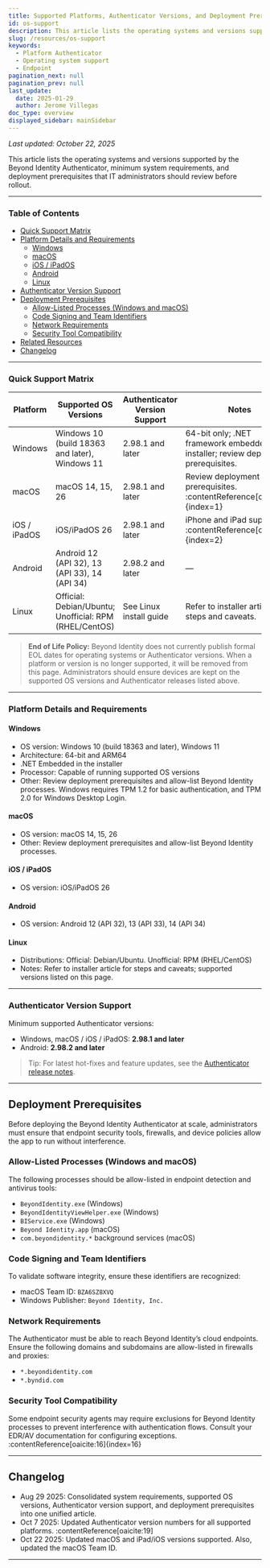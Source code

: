 ```yaml
---
title: Supported Platforms, Authenticator Versions, and Deployment Prerequisites
id: os-support
description: This article lists the operating systems and versions supported by the Beyond Identity Authenticator, minimum system requirements, and deployment prerequisites for administrators.
slug: /resources/os-support
keywords:
  - Platform Authenticator
  - Operating system support
  - Endpoint
pagination_next: null
pagination_prev: null
last_update:
  date: 2025-01-29
  author: Jerome Villegas
doc_type: overview
displayed_sidebar: mainSidebar
---
```



*Last updated: October 22, 2025*  

This article lists the operating systems and versions supported by the Beyond Identity Authenticator, minimum system requirements, and deployment prerequisites that IT administrators should review before rollout.

---

### Table of Contents

- [Quick Support Matrix](#quick-support-matrix)  
- [Platform Details and Requirements](#platform-details-and-requirements)  
  - [Windows](#windows)  
  - [macOS](#macos)  
  - [iOS / iPadOS](#ios--ipados)  
  - [Android](#android)  
  - [Linux](#linux)  
- [Authenticator Version Support](#authenticator-version-support)  
- [Deployment Prerequisites](#deployment-prerequisites)  
  - [Allow-Listed Processes (Windows and macOS)](#allow-listed-processes-windows-and-macos)  
  - [Code Signing and Team Identifiers](#code-signing-and-team-identifiers)  
  - [Network Requirements](#network-requirements)  
  - [Security Tool Compatibility](#security-tool-compatibility)  
- [Related Resources](#related-resources)  
- [Changelog](#changelog)  

---

### Quick Support Matrix  
| Platform    | Supported OS Versions                                      | Authenticator Version Support | Notes                                                                 |
|-------------|------------------------------------------------------------|-------------------------------|-----------------------------------------------------------------------|
| Windows     | Windows 10 (build 18363 and later), Windows 11             | 2.98.1 and later               | 64-bit only; .NET framework embedded in installer; review deployment prerequisites.  |
| macOS       | macOS 14, 15, 26                                           | 2.98.1 and later               | Review deployment prerequisites. :contentReference[oaicite:1]{index=1} |
| iOS / iPadOS| iOS/iPadOS 26                                              | 2.98.1 and later               | iPhone and iPad supported. :contentReference[oaicite:2]{index=2} |
| Android     | Android 12 (API 32), 13 (API 33), 14 (API 34)              | 2.98.2 and later               | —  |
| Linux       | Official: Debian/Ubuntu; Unofficial: RPM (RHEL/CentOS)     | See Linux install guide       | Refer to installer article for steps and caveats. |

> **End of Life Policy:** Beyond Identity does not currently publish formal EOL dates for operating systems or Authenticator versions. When a platform or version is no longer supported, it will be removed from this page. Administrators should ensure devices are kept on the supported OS versions and Authenticator releases listed above. 

---

### Platform Details and Requirements  

#### Windows  
- OS version: Windows 10 (build 18363 and later), Windows 11  
- Architecture: 64-bit and ARM64  
- .NET Embedded in the installer  
- Processor: Capable of running supported OS versions  
- Other: Review deployment prerequisites and allow-list Beyond Identity processes. Windows requires TPM 1.2 for basic authentication, and TPM 2.0 for Windows Desktop Login.  

#### macOS  
- OS version: macOS 14, 15, 26  
- Other: Review deployment prerequisites and allow-list Beyond Identity processes. 

#### iOS / iPadOS  
- OS version: iOS/iPadOS 26  

#### Android  
- OS version: Android 12 (API 32), 13 (API 33), 14 (API 34)  

#### Linux  
- Distributions: Official: Debian/Ubuntu. Unofficial: RPM (RHEL/CentOS)  
- Notes: Refer to installer article for steps and caveats; supported versions listed on this page. 

---

### Authenticator Version Support  
Minimum supported Authenticator versions:  
- Windows, macOS / iOS / iPadOS: **2.98.1 and later**  
- Android: **2.98.2 and later**  
  
> Tip: For latest hot-fixes and feature updates, see the [Authenticator release notes](#). 

---

## Deployment Prerequisites  
Before deploying the Beyond Identity Authenticator at scale, administrators must ensure that endpoint security tools, firewalls, and device policies allow the app to run without interference. 

### Allow-Listed Processes (Windows and macOS)  
The following processes should be allow-listed in endpoint detection and antivirus tools:  
- `BeyondIdentity.exe` (Windows)  
- `BeyondIdentityViewHelper.exe` (Windows)  
- `BIService.exe` (Windows)  
- `Beyond Identity.app` (macOS)  
- `com.beyondidentity.*` background services (macOS)   

### Code Signing and Team Identifiers  
To validate software integrity, ensure these identifiers are recognized:  
- macOS Team ID: `BZA6SZ8XVQ`  
- Windows Publisher: `Beyond Identity, Inc.` 

### Network Requirements  
The Authenticator must be able to reach Beyond Identity’s cloud endpoints. Ensure the following domains and subdomains are allow-listed in firewalls and proxies:  
- `*.beyondidentity.com`  
- `*.byndid.com`  

### Security Tool Compatibility  
Some endpoint security agents may require exclusions for Beyond Identity processes to prevent interference with authentication flows. Consult your EDR/AV documentation for configuring exceptions. :contentReference[oaicite:16]{index=16}  

---


## Changelog  
- Aug 29 2025: Consolidated system requirements, supported OS versions, Authenticator version support, and deployment prerequisites into one unified article.  
- Oct 7 2025: Updated Authenticator version numbers for all supported platforms. :contentReference[oaicite:19] 
- Oct 22 2025: Updated macOS and iPad/iOS versions supported. Also, updated the macOS Team ID.   

---

